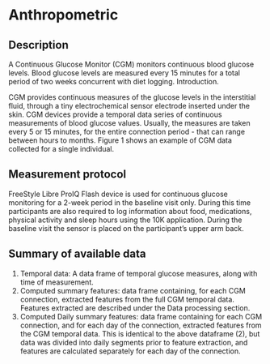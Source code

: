 # Anthropometric

## Description

A Continuous Glucose Monitor (CGM) monitors continuous blood glucose levels. Blood glucose levels are measured every 15 minutes for a total period of two weeks concurrent with diet logging.
Introduction.

CGM provides continuous measures of the glucose levels in the interstitial fluid, through a tiny electrochemical sensor electrode inserted under the skin.
CGM devices provide a temporal data series of continuous measurements of blood glucose values.
Usually, the measures are taken every 5 or 15 minutes, for the entire connection period - that can range between hours to months.
Figure 1 shows an example of CGM data collected for a single individual.

## Measurement protocol

FreeStyle Libre ProIQ Flash device is used for continuous glucose monitoring for a 2-week period in the baseline visit only.
During this time participants are also required to log information about food, medications, physical activity and sleep hours using the 10K application.
During the baseline visit the sensor is placed on the participant’s upper arm back.

## Summary of available data

1. Temporal data: A data frame of temporal glucose measures, along with time of measurement.
1. Computed summary features: data frame containing, for each CGM connection, extracted features from the full CGM temporal data. Features extracted are described under the Data processing section.
1. Computed Daily summary features: data frame containing for each CGM connection, and for each day of the connection, extracted features from the CGM temporal data. This is identical to the above dataframe (2), but data was divided into daily segments prior to feature extraction, and features are calculated separately for each day of the connection.
